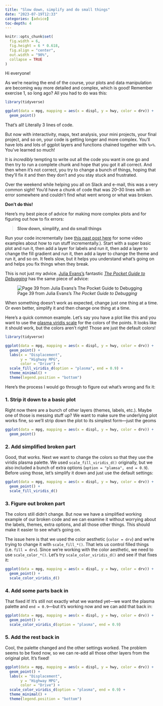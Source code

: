 ```yaml
---
title: "Slow down, simplify and do small things"
date: "2023-07-19T12:33"
categories: [advice]
toc-depth: 4
---
```


```r
knitr::opts_chunk$set(
  fig.width = 6, 
  fig.height = 6 * 0.618, 
  fig.align = "center", 
  out.width = "90%",
  collapse = TRUE
)
```

Hi everyone!

As we're nearing the end of the course, your plots and data manipulation are becoming way more detailed and complex, which is good! Remember exercise 1, so long ago? All you had to do was this:

```r
library(tidyverse)

ggplot(data = mpg, mapping = aes(x = displ, y = hwy, color = drv)) +
  geom_point()
```

That's all! Literally 3 lines of code.

But now with interactivity, maps, text analysis, your mini projects, your final project, and so on, your code is getting longer and more complex. You'll have lots and lots of ggplot layers and functions chained together with `%>%`. You've learned so much!

It is *incredibly* tempting to write out all the code you want in one go and then try to run a complete chunk and hope that you got it all correct. And then when it's not correct, you try to change a bunch of things, hoping that they'll fix it and then they don't and you stay stuck and frustrated.

Over the weekend while helping you all on Slack and e-mail, this was a very common sight! You'd have a chunk of code that was 20–30 lines with an error somewhere and couldn't find what went wrong or what was broken.

**Don't do this!**

Here's my best piece of advice for making more complex plots and for figuring out how to fix errors:

> **Slow down, simplify, and do small things**

Run your code incrementally (see [this past post here](/news/2023-07-05_messy-broken-code-tips.html) for some video examples about how to run stuff incrementally.). Start with a super basic plot and run it, then add a layer for labels and run it, then add a layer to change the fill gradient and run it, then add a layer to change the theme and run it, and so on. It feels slow, but it helps you understand what's going on and helps you fix things when they break.

This is not just my advice. [Julia Evans's](https://jvns.ca/) fantastic [*The Pocket Guide to Debugging*](https://wizardzines.com/zines/debugging-guide/) has the same piece of advice:

![Page 39 from Julia Evans's *The Pocket Guide to Debugging*](img/pocket-debugging.png)

When something doesn't work as expected, change just one thing at a time. Or even better, simplify it and then change one thing at a time.

Here's a quick common example. Let's say you have a plot like this and you want to use the [plasma viridis scale](https://cran.r-project.org/web/packages/viridis/vignettes/intro-to-viridis.html#the-color-scales) for the colors of the points. It looks like it should work, but the colors aren't right! Those are just the default colors!

```r
library(tidyverse)

ggplot(data = mpg, mapping = aes(x = displ, y = hwy, color = drv)) +
  geom_point() +
  labs(x = "Displacement",
       y = "Highway MPG",
       color = "Drive") +
  scale_fill_viridis_d(option = "plasma", end = 0.9) +
  theme_minimal() +
  theme(legend.position = "bottom")
```

Here's the process I would go through to figure out what's wrong and fix it:

::: {.panel-tabset .nav-pills}
### 1. Strip it down to a basic plot

Right now there are a bunch of other layers (themes, labels, etc.). Maybe one of those is messing stuff up? We want to make sure the underlying plot works fine, so we'll strip down the plot to its simplest form—just the geoms

```r
ggplot(data = mpg, mapping = aes(x = displ, y = hwy, color = drv)) +
  geom_point()
```

### 2. Add simplified broken part

Good, that works. Next we want to change the colors so that they use the viridis plasma palette. We used `scale_fill_viridis_d()` originally, but we also included a bunch of extra options (`option = "plamsa", end = 0.9`). Before using those, let's simplify it down and just use the default settings:

```r
ggplot(data = mpg, mapping = aes(x = displ, y = hwy, color = drv)) +
  geom_point() +
  scale_fill_viridis_d()
```

### 3. Figure out broken part

The colors still didn't change. But now we have a simplified working example of our broken code and we can examine it without worrying about the labels, themes, extra options, and all those other things. This should make it easier to see what's going on.

The issue here is that we used the color aesthetic (`color = drv`) and we're trying to change it with `scale_fill_*()`. That lets us control filled things (i.e. `fill = drv`). Since we're working with the color aesthetic, we need to use `scale_color_*()`. Let's try `scale_color_viridis_d()` and see if that fixes it:

```r
ggplot(data = mpg, mapping = aes(x = displ, y = hwy, color = drv)) +
  geom_point() +
  scale_color_viridis_d()
```

### 4. Add some parts back in

That fixed it! It's still not exactly what we wanted yet—we want the plasma palette and `end = 0.9`—but it's working now and we can add that back in: 

```r
ggplot(data = mpg, mapping = aes(x = displ, y = hwy, color = drv)) +
  geom_point() +
  scale_color_viridis_d(option = "plasma", end = 0.9)
```

### 5. Add the rest back in

Cool, the palette changed and the other settings worked. The problem seems to be fixed now, so we can re-add all those other layers from the original plot. It's fixed!

```r
ggplot(data = mpg, mapping = aes(x = displ, y = hwy, color = drv)) +
  geom_point() +
  labs(x = "Displacement",
       y = "Highway MPG",
       color = "Drive") +
  scale_color_viridis_d(option = "plasma", end = 0.9) +
  theme_minimal() +
  theme(legend.position = "bottom")
```

:::
